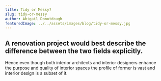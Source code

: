 ```yaml
---
title: Tidy or Messy?
slug: tidy-or-messy
author: Abigail Donutdough
featuredImage: ../../assets/images/blog/tidy-or-messy.jpg
---
```


## A renovation project would best describe the difference between the two fields explicitly.

Hence even though both interior architects and interior designers enhance the purpose and quality of interior spaces the profile of former is vast and interior design is a subset of it.
